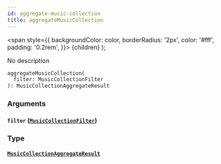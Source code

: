 ```yaml
---
id: aggregate-music-collection
title: aggregateMusicCollection
---
```


<span
style={{
      backgroundColor: color,
      borderRadius: '2px',
      color: '#fff',
      padding: '0.2rem',
    }}>
{children}
</span>
);

No description

```graphql
aggregateMusicCollection(
  filter: MusicCollectionFilter
): MusicCollectionAggregateResult

```

### Arguments

#### `filter` ([`MusicCollectionFilter`](/docs/schema/inputs/music-collection-filter))

### Type

#### [`MusicCollectionAggregateResult`](/docs/schema/objects/music-collection-aggregate-result)

